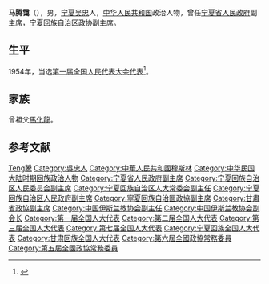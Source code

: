 '''马腾霭'''（{{bd|1921年||1991年}}），男，[[宁夏|宁夏]][[吴忠|吴忠]]人，[[中华人民共和国|中华人民共和国]]政治人物，曾任[[宁夏省人民政府|宁夏省人民政府]]副主席，[[宁夏回族自治区政协|宁夏回族自治区政协]]副主席。

== 生平 ==
1954年，当选[[第一届全国人民代表大会代表名单|第一届全国人民代表大会代表]]<ref>{{cite book|author=全国人民代表大会常务委员会办公厅|title=中华人民共和国第一届全国人民代表大会代表名单|year=1955年|publisher=全国人民代表大会常务委员会办公厅|url=http://book.ucdrs.superlib.net/views/specific/2929/bookDetail.jsp?dxNumber=000005772167&d=546843D0AE2464CD1C95896344A85614&fenlei=04070402|access-date=2015-01-28|archive-date=2019-01-24|archive-url=https://web.archive.org/web/20190124105450/http://book.ucdrs.superlib.net/views/specific/2929/bookDetail.jsp?dxNumber=000005772167&d=546843D0AE2464CD1C95896344A85614&fenlei=04070402|dead-url=no}}</ref>。

== 家族 ==
曾祖父[[馬化龍|馬化龍]]。

== 参考文献 ==
{{reflist}}

{{中国政治人物小作品}}
{{Navboxes
| title  = 马腾霭在[[中国伊斯兰教协会|中国伊斯兰教协会]]的职务
| list1  =
{{中国伊斯兰教协会第三届委员会}}
{{中国伊斯兰教协会第四届委员会}}
{{中国伊斯兰教协会第五届委员会}}
}}
{{Navboxes 
| title  = 马腾霭在[[中华全国青年联合会|中华全国青年联合会]]的职务
| list1  =
{{中华全国民主青年联合会第二届委员会}}
{{中华全国青年联合会第三届委员会}}
}}

{{Authority control}}
{{DEFAULTSORT:Ma马}}
[[Category:马姓|Teng騰]]
[[Category:吳忠人|Category:吳忠人]]
[[Category:中華人民共和國穆斯林|Category:中華人民共和國穆斯林]]
[[Category:中华民国大陆时期回族政治人物|Category:中华民国大陆时期回族政治人物]]
[[Category:宁夏省人民政府副主席|Category:宁夏省人民政府副主席]]
[[Category:宁夏回族自治区人民委员会副主席|Category:宁夏回族自治区人民委员会副主席]]
[[Category:宁夏回族自治区人大常委会副主任|Category:宁夏回族自治区人大常委会副主任]]
[[Category:宁夏回族自治区人民政府副主席|Category:宁夏回族自治区人民政府副主席]]
[[Category:寧夏回族自治區政協副主席|Category:寧夏回族自治區政協副主席]]
[[Category:甘肅省政協副主席|Category:甘肅省政協副主席]]
[[Category:中国伊斯兰教协会副主任|Category:中国伊斯兰教协会副主任]]
[[Category:中国伊斯兰教协会副会长|Category:中国伊斯兰教协会副会长]]
[[Category:第一届全国人大代表|Category:第一届全国人大代表]]
[[Category:第二届全国人大代表|Category:第二届全国人大代表]]
[[Category:第三届全国人大代表|Category:第三届全国人大代表]]
[[Category:第七届全国人大代表|Category:第七届全国人大代表]]
[[Category:宁夏回族全国人大代表|Category:宁夏回族全国人大代表]]
[[Category:甘肃回族全国人大代表|Category:甘肃回族全国人大代表]]
[[Category:第六屆全國政協常務委員|Category:第六屆全國政協常務委員]]
[[Category:第五屆全國政協常務委員|Category:第五屆全國政協常務委員]]